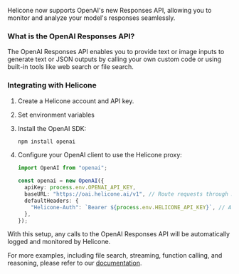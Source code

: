 Helicone now supports OpenAI's new Responses API, allowing you to monitor and analyze your model's responses seamlessly.

### What is the OpenAI Responses API?

The OpenAI Responses API enables you to provide text or image inputs to generate text or JSON outputs by calling your own custom code or using built-in tools like web search or file search.

### Integrating with Helicone

1. Create a Helicone account and API key.
2. Set environment variables
3. Install the OpenAI SDK:
   ```bash
   npm install openai
   ```
4. Configure your OpenAI client to use the Helicone proxy:

   ```typescript
   import OpenAI from "openai";

   const openai = new OpenAI({
     apiKey: process.env.OPENAI_API_KEY,
     baseURL: "https://oai.helicone.ai/v1", // Route requests through Helicone
     defaultHeaders: {
       "Helicone-Auth": `Bearer ${process.env.HELICONE_API_KEY}`, // Authenticate with Helicone
     },
   });
   ```

With this setup, any calls to the OpenAI Responses API will be automatically logged and monitored by Helicone.

For more examples, including file search, streaming, function calling, and reasoning, please refer to our <a href="https://docs.helicone.ai/integrations/openai/responses" target="_blank" rel="noopener">documentation</a>.
